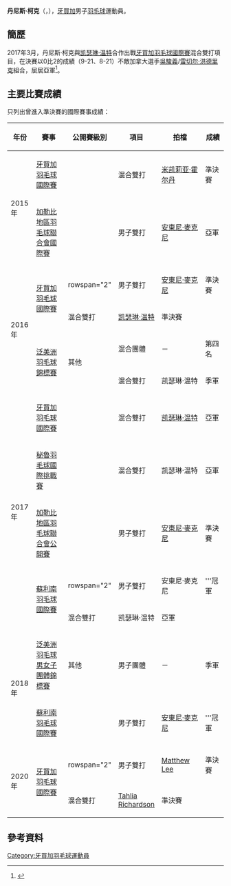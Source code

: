 {{noteTA|G1=Badminton}}
{{Infobox 羽球選手
| playername              = 丹尼斯·柯克<br/>{{lang|en|Dennis Coke}}
| image                   = 
| size                    = 
| caption                 = 
| birth_name              = 
| date_of_birth           = {{birth_date_and_age|1993|10|7}}
| place_of_birth          = 
| height                  = 
| weight                  = 
| event                   = 男子單打、男子雙打、混合雙打
| country                 = {{JAM}}
| years_started           = 
| handedness              = 
| coach                   = 
| highest_ranking         = 第195位（男雙-[[安東尼·麥克尼|麥克尼]]）
| date_of_highest_ranking = 2016年8月18日<ref name="highest-ranking">{{en}}[http://bwfcontent.tournamentsoftware.com/ranking/player.aspx?id=13220&player=163340 BWF World Ranking - Ranking of Dennis COKE (83055)]</ref>
| current_ranking         = 第745位（男單）<br/>第606位（男雙-[[安東尼·麥克尼|麥克尼]]）<br/>第453位（混雙-[[凯瑟琳·温特|温特]]）
| date_of_current_ranking = 2017年2月10日<ref>{{en}}[http://bwfcontent.tournamentsoftware.com/ranking/category.aspx?id=13220&category=472 BWF World Ranking - BWF世界排名榜 (4/6/2017) - Men's singles]</ref><ref>{{en}}[http://bwfcontent.tournamentsoftware.com/ranking/category.aspx?id=13220&category=474 BWF World Ranking - BWF世界排名榜 (4/6/2017) - Men's doubles]</ref><ref>{{en}}[http://bwfcontent.tournamentsoftware.com/ranking/category.aspx?id=13220&category=476 BWF World Ranking - BWF世界排名榜 (4/6/2017) - Mixed doubles]</ref>
| played                  = 5勝–9負（男單）<br/>8勝–8負（男雙）<br/>5勝–4負（混雙）
| titles                  = 
| bwf_profile             = B2D4641D-A795-443B-A67C-E077678A5793
| bwf_id                  = 83055
| updated                 = 2017年4月6日
}}
{{MedalTableTop}}
{{MedalSport | 男子[[羽毛球|羽毛球]]}}
{{MedalCountry | {{JAM}}}}
{{MedalCompetition | [[泛美洲羽毛球錦標賽|泛美洲羽毛球錦標賽]]}}
{{MedalBronze| [[2016年泛美洲羽毛球錦標賽|2016年 坎皮納斯]] | 混合雙打 }}
{{MedalCompetition | [[泛美洲羽毛球男女子團體錦標賽|泛美洲羽毛球男女子團體錦標賽]]}}
{{MedalBronze| [[2018年泛美洲羽毛球男女子團體錦標賽|2018年 塔卡里瓜]] | 男子團體 }}
{{MedalBottom}}
'''丹尼斯·柯克'''（{{lang-en|'''Dennis Coke'''}}，{{bd|1993年|10月7日||}}），[[牙買加|牙買加]]男子[[羽毛球|羽毛球]]運動員。

==簡歷==
2017年3月，丹尼斯·柯克與[[凯瑟琳·温特|凯瑟琳·温特]]合作出戰[[2017年牙買加羽毛球國際賽|牙買加羽毛球國際賽]]混合雙打項目，在決賽以0比2的成績（9-21、8-21）不敵加拿大選手[[吳駿義|吳駿義]]/[[雷切尔·洪德里克|雷切尔·洪德里克]]組合，屈居亞軍<ref>{{cite web|url=http://www.jamaicaobserver.com/sport/J-can-Gareth-Henry-dominates-at-international-badminton-tourney_91355|title=J’can Gareth Henry dominates at international badminton tourney|date=2017-03-04|work=Jamaica Observer|accessdate=2017-04-07|archive-date=2019-02-21|archive-url=https://web.archive.org/web/20190221054807/http://www.jamaicaobserver.com/sport/J-can-Gareth-Henry-dominates-at-international-badminton-tourney_91355|dead-url=no}}</ref>。

==主要比賽成績==
只列出曾進入準決賽的國際賽事成績：
{| class=wikitable style="text-align:center; font-size:small;" 
!width="50"|年份
!width="190"|賽事
!width="80"|公開賽級別
!width="60"|項目
!width="150"|拍檔
!width="50"|成績
|-
!rowspan="2"|2015年
|[[2015年牙買加羽毛球國際賽|牙買加羽毛球國際賽]]
|{{BWFIS}}
|混合雙打
|[[米凯莉亚·霍尔丹|米凯莉亚·霍尔丹]]
|bgcolor="#b8860b"|準決賽
|-
|[[2015年加勒比地區羽毛球聯合會國際賽|加勒比地區羽毛球聯合會國際賽]]
|{{BWFFS}}
|男子雙打
|[[安東尼·麥克尼|安東尼·麥克尼]]
|bgcolor="silver"|亞軍
|-
!rowspan="4"|2016年
|rowspan="2"|[[2016年牙買加羽毛球國際賽|牙買加羽毛球國際賽]]
|rowspan="2" {{BWFIS}}
|男子雙打
|[[安東尼·麥克尼|安東尼·麥克尼]]
|bgcolor="#b8860b"|準決賽
|-
|混合雙打
|[[凯瑟琳·温特|凯瑟琳·温特]]
|bgcolor="#b8860b"|準決賽
|-
|rowspan="2"|[[2016年泛美洲羽毛球錦標賽|泛美洲羽毛球錦標賽]]
|rowspan="2"|其他
|混合團體
|－
|第四名
|-
|混合雙打
|凯瑟琳·温特
|bgcolor="#b8860b"|季軍
|-
!rowspan="5"|2017年
|[[2017年牙買加羽毛球國際賽|牙買加羽毛球國際賽]]
|{{BWFIS}}
|混合雙打
|[[凯瑟琳·温特|凯瑟琳·温特]]
|bgcolor="silver"|亞軍
|-
|[[2017年秘魯羽毛球國際挑戰賽|秘魯羽毛球國際挑戰賽]]
|{{BWFIC}}
|混合雙打
|凯瑟琳·温特
|bgcolor="silver"|亞軍
|-
|[[2017年加勒比地區羽毛球聯合會公開賽|加勒比地區羽毛球聯合會公開賽]]
|{{BWFIS}}
|男子雙打
|[[安東尼·麥克尼|安東尼·麥克尼]]
|bgcolor="#b8860b"|準決賽
|-
|rowspan="2"|[[2017年蘇利南羽毛球國際賽|蘇利南羽毛球國際賽]]
|rowspan="2" {{BWFIS}}
|男子雙打
|安東尼·麥克尼
|bgcolor="gold"|'''冠軍
|-
|混合雙打
|凯瑟琳·温特
|bgcolor="silver"|亞軍
|-
!rowspan="2"|2018年
|[[2018年泛美洲羽毛球男女子團體錦標賽|泛美洲羽毛球男女子團體錦標賽]]
|其他
|男子團體
|－
|bgcolor="#b8860b"|季軍
|-
|[[2018年蘇利南羽毛球國際賽|蘇利南羽毛球國際賽]]
|{{BWFIS}}
|男子雙打
|[[安東尼·麥克尼|安東尼·麥克尼]]
|bgcolor="gold"|'''冠軍
|-
!rowspan="2"|2020年
|rowspan="2"|[[2020年牙買加羽毛球國際賽|牙買加羽毛球國際賽]]
|rowspan="2" {{BWFIS}}
|男子雙打
|[[Matthew_Lee|Matthew Lee]]
|bgcolor="#b8860b"|準決賽
|-
|混合雙打
|[[Tahlia_Richardson|Tahlia Richardson]]
|bgcolor="#b8860b"|準決賽
|}
{{BWF賽事級別索引}}

==參考資料==
{{Reflist}}

{{DEFAULTSORT:Coke, Dennis}}
[[Category:牙買加羽毛球運動員|Category:牙買加羽毛球運動員]]